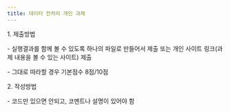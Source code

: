 ---
title: 데이터 전처리 개인 과제
---

1\. 제출방법

\- 실행결과를 함께 볼 수 있도록 하나의 파일로 만들어서 제출 또는 개인 사이트 링크(과제 내용을 볼 수 있는 사이트) 제출

\- 그대로 따라할 경우 기본점수 8점/10점

2\. 작성방법

\- 코드만 있으면 안되고, 코멘트나 설명이 있어야 함
